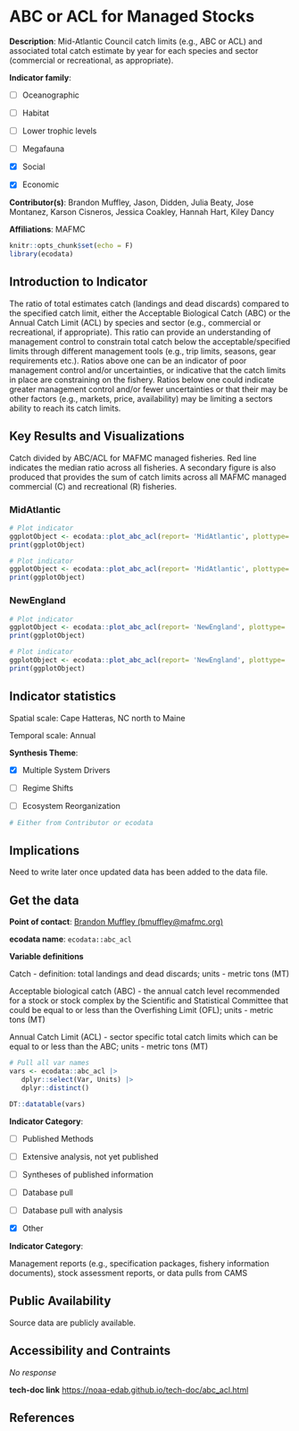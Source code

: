 # ABC or ACL for Managed Stocks

**Description**: Mid-Atlantic Council catch limits (e.g., ABC or ACL) and associated total catch estimate by year for each species and sector (commercial or recreational, as appropriate).

**Indicator family**: 

- [ ] Oceanographic
- [ ] Habitat
- [ ] Lower trophic levels
- [ ] Megafauna
- [X] Social
- [X] Economic

**Contributor(s)**: Brandon Muffley, Jason, Didden, Julia Beaty, Jose Montanez, Karson Cisneros, Jessica Coakley, Hannah Hart, Kiley Dancy

**Affiliations**: MAFMC

```{r echo=FALSE}
knitr::opts_chunk$set(echo = F)
library(ecodata)
```
## Introduction to Indicator
The ratio of total estimates catch (landings and dead discards) compared to the specified catch limit, either the Acceptable Biological Catch (ABC) or the Annual Catch Limit (ACL) by species and sector (e.g., commercial or recreational, if appropriate). This ratio can provide an understanding of management control to constrain total catch below the acceptable/specified limits through different management tools (e.g., trip limits, seasons, gear requirements etc.). Ratios above one can be an indicator of poor management control and/or uncertainties, or indicative that the catch limits in place are constraining on the fishery. Ratios below one could indicate greater management control and/or fewer uncertainties or that their may be other factors (e.g., markets, price, availability) may be limiting a sectors ability to reach its catch limits.

## Key Results and Visualizations
Catch divided by ABC/ACL for MAFMC managed fisheries. Red line indicates the median ratio across all fisheries. A secondary figure is also produced that provides the sum of catch limits across all MAFMC managed commercial (C) and recreational (R) fisheries.

### MidAtlantic

```{r plot_abc_aclMidAtlanticStacked}
# Plot indicator
ggplotObject <- ecodata::plot_abc_acl(report= 'MidAtlantic', plottype= 'Stacked')
print(ggplotObject)
```

```{r plot_abc_aclMidAtlanticCatch}
# Plot indicator
ggplotObject <- ecodata::plot_abc_acl(report= 'MidAtlantic', plottype= 'Catch')
print(ggplotObject)
```

### NewEngland

```{r plot_abc_aclNewEnglandStacked}
# Plot indicator
ggplotObject <- ecodata::plot_abc_acl(report= 'NewEngland', plottype= 'Stacked')
print(ggplotObject)
```

```{r plot_abc_aclNewEnglandCatch}
# Plot indicator
ggplotObject <- ecodata::plot_abc_acl(report= 'NewEngland', plottype= 'Catch')
print(ggplotObject)
```


## Indicator statistics 
Spatial scale: Cape Hatteras, NC north to Maine

Temporal scale: Annual

**Synthesis Theme**:

- [X] Multiple System Drivers
- [ ] Regime Shifts
- [ ] Ecosystem Reorganization

```{r autostats_abc_acl}
# Either from Contributor or ecodata
```

## Implications
Need to write later once updated data has been added to the data file.

## Get the data

**Point of contact**: [Brandon Muffley (bmuffley@mafmc.org)](mailto:Brandon Muffley (bmuffley@mafmc.org)){.email}

**ecodata name**: `ecodata::abc_acl`

**Variable definitions**

Catch - definition: total landings and dead discards; units - metric tons (MT) 
Acceptable biological catch (ABC) - the annual catch level recommended for a stock or stock complex by the Scientific and Statistical Committee that could be equal to or less than the Overfishing Limit (OFL); units - metric tons (MT) 
Annual Catch Limit (ACL) - sector specific total catch limits which can be equal to or less than the ABC; units - metric tons (MT)

```{r vars_abc_acl}
# Pull all var names
vars <- ecodata::abc_acl |>
   dplyr::select(Var, Units) |>
   dplyr::distinct()

DT::datatable(vars)
```
**Indicator Category**:

- [ ] Published Methods
- [ ] Extensive analysis, not yet published
- [ ] Syntheses of published information
- [ ] Database pull
- [ ] Database pull with analysis
- [X] Other

**Indicator Category**:

Management reports (e.g., specification packages, fishery information documents), stock assessment reports, or data pulls from CAMS

## Public Availability

Source data are publicly available.

## Accessibility and Contraints

_No response_

**tech-doc link**
<https://noaa-edab.github.io/tech-doc/abc_acl.html>

## References

